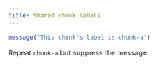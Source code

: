 ```yaml
---
title: Shared chunk labels
---
```


```r
message("This chunk's label is chunk-a")
```

Repeat `chunk-a` but suppress the message:

```r
```
